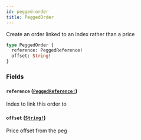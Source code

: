 ```yaml
---
id: pegged-order
title: PeggedOrder
---
```


Create an order linked to an index rather than a price

```graphql
type PeggedOrder {
  reference: PeggedReference!
  offset: String!
}
```

### Fields

#### `reference` ([`PeggedReference!`](/docs/graphql/enums/pegged-reference))

Index to link this order to

#### `offset` ([`String!`](/docs/graphql/scalars/string))

Price offset from the peg
